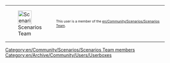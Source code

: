 {| cellspacing="0" align="right" style="width: 200px; color: #000000; background: #ffe496;"
| style="width: 43px;height: 43px;padding:0px;" |[[File:en/Archive/Community/Users/Scenarios team.png|43px|Scenarios Team]]
| style="font-size: 8pt; padding: 4pt; line-height: 1.25em;" | This user is a member of the [[en/Community/Scenarios/Scenarios Team]].
|}
[[Category:en/Community/Scenarios/Scenarios Team members]]
<noinclude>[[Category:en/Archive/Community/Users/Userboxes]]</noinclude>